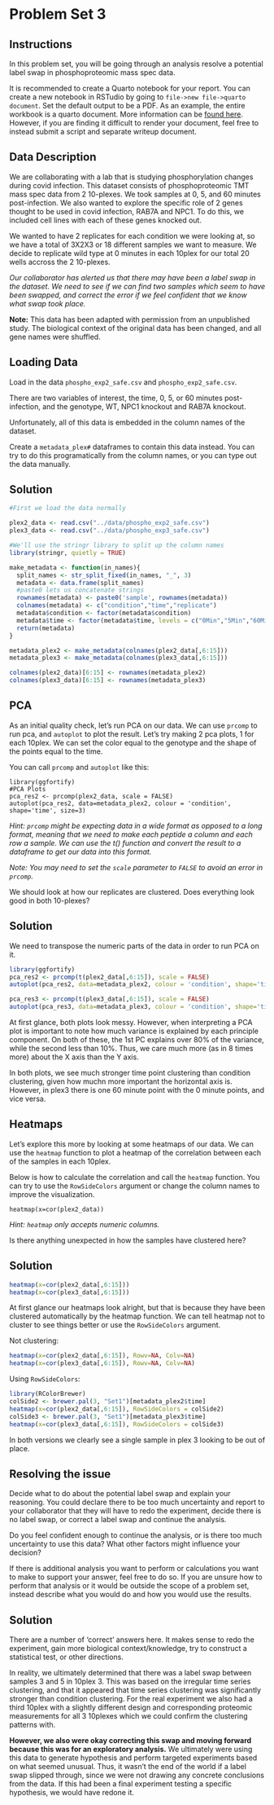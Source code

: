 # Problem Set 3

## Instructions

In this problem set, you will be going through an analysis resolve a potential label swap in phosphoproteomic mass spec data.

It is recommended to create a Quarto notebook for your report. You can create a new notebook in RSTudio by going to `file->new file->quarto document`. Set the default output to be a PDF. As an example, the entire workbook is a quarto document. More information can be [found here](https://quarto.org/docs/get-started/hello/rstudio.html). However, if you are finding it difficult to render your document, feel free to instead submit a script and separate writeup document.

## Data Description

We are collaborating with a lab that is studying phosphorylation changes during covid infection. This dataset consists of phosphoproteomic TMT mass spec data from 2 10-plexes. We took samples at 0, 5, and 60 minutes post-infection. We also wanted to explore the specific role of 2 genes thought to be used in covid infection, RAB7A and NPC1. To do this, we included cell lines with each of these genes knocked out.

We wanted to have 2 replicates for each condition we were looking at, so we have a total of 3X2X3 or 18 different samples we want to measure. We decide to replicate wild type at 0 minutes in each 10plex for our total 20 wells accross the 2 10-plexes.

*Our collaborator has alerted us that there may have been a label swap in the dataset. We need to see if we can find two samples which seem to have been swapped, and correct the error if we feel confident that we know what swap took place.*

**Note:** This data has been adapted with permission from an unpublished study. The biological context of the original data has been changed, and all gene names were shuffled.

## Loading Data

Load in the data `phospho_exp2_safe.csv` and `phospho_exp2_safe.csv`.

There are two variables of interest, the time, 0, 5, or 60 minutes post-infection, and the genotype, WT, NPC1 knockout and RAB7A knockout.

Unfortunately, all of this data is embedded in the column names of the dataset.

Create a `metadata_plex#` dataframes to contain this data instead. You can try to do this programatically from the column names, or you can type out the data manually.

::: {.callout-tip icon="false" collapse="true"}
## Solution

```r
#First we load the data normally

plex2_data <- read.csv("../data/phospho_exp2_safe.csv")
plex3_data <- read.csv("../data/phospho_exp3_safe.csv")

#We'll use the stringr library to split up the column names
library(stringr, quietly = TRUE)

make_metadata <- function(in_names){
  split_names <- str_split_fixed(in_names, "_", 3)
  metadata <- data.frame(split_names)
  #paste0 lets us concatenate strings
  rownames(metadata) <- paste0('sample', rownames(metadata))
  colnames(metadata) <- c("condition","time","replicate")
  metadata$condition <- factor(metadata$condition)
  metadata$time <- factor(metadata$time, levels = c("0Min","5Min","60Min"))
  return(metadata)
}

metadata_plex2 <- make_metadata(colnames(plex2_data[,6:15]))
metadata_plex3 <- make_metadata(colnames(plex3_data[,6:15]))

colnames(plex2_data)[6:15] <- rownames(metadata_plex2)
colnames(plex3_data)[6:15] <- rownames(metadata_plex3)
```
:::

## PCA

As an initial quality check, let's run PCA on our data. We can use `prcomp` to run pca, and `autoplot` to plot the result. Let's try making 2 pca plots, 1 for each 10plex. We can set the color equal to the genotype and the shape of the points equal to the time.

You can call `prcomp` and `autoplot` like this:

    library(ggfortify)
    #PCA Plots
    pca_res2 <- prcomp(plex2_data, scale = FALSE)
    autoplot(pca_res2, data=metadata_plex2, colour = 'condition', shape='time', size=3)

*Hint: `prcomp` might be expecting data in a wide format as opposed to a long format, meaning that we need to make each peptide a column and each row a sample. We can use the t() function and convert the result to a dataframe to get our data into this format.*

*Note: You may need to set the `scale` parameter to `FALSE` to avoid an error in `prcomp`.*

We should look at how our replicates are clustered. Does everything look good in both 10-plexes?

::: {.callout-tip icon="false" collapse="true"}
## Solution

We need to transpose the numeric parts of the data in order to run PCA on it. 

```r
library(ggfortify)
pca_res2 <- prcomp(t(plex2_data[,6:15]), scale = FALSE)
autoplot(pca_res2, data=metadata_plex2, colour = 'condition', shape='time', size=3)

pca_res3 <- prcomp(t(plex3_data[,6:15]), scale = FALSE)
autoplot(pca_res3, data=metadata_plex3, colour = 'condition', shape='time', size=3)
```

At first glance, both plots look messy. However, when interpreting a PCA plot is important to note how much variance is explained by each principle component. On both of these, the 1st PC explains over 80% of the variance, while the second less than 10%. Thus, we care much more (as in 8 times more) about the X axis than the Y axis. 

In both plots, we see much stronger time point clustering than condition clustering, given how muchn more important the horizontal axis is. However, in plex3 there is one 60 minute point with the 0 minute points, and vice versa. 
:::

## Heatmaps

Let's explore this more by looking at some heatmaps of our data. We can use the `heatmap` function to plot a heatmap of the correlation between each of the samples in each 10plex.

Below is how to calculate the correlation and call the `heatmap` function. You can try to use the `RowSideColors` argument or change the column names to improve the visualization.

    heatmap(x=cor(plex2_data))

*Hint: `heatmap` only accepts numeric columns.*

Is there anything unexpected in how the samples have clustered here?

::: {.callout-tip icon="false" collapse="true"}
## Solution

```r
heatmap(x=cor(plex2_data[,6:15]))
heatmap(x=cor(plex3_data[,6:15]))
```

At first glance our heatmaps look alright, but that is because they have been clustered automatically by the heatmap function. We can tell heatmap not to cluster to see things better or use the `RowSideColors` argument.

Not clustering:
```r
heatmap(x=cor(plex2_data[,6:15]), Rowv=NA, Colv=NA)
heatmap(x=cor(plex3_data[,6:15]), Rowv=NA, Colv=NA)
```

Using `RowSideColors`:
```r
library(RColorBrewer)
colSide2 <- brewer.pal(3, "Set1")[metadata_plex2$time]
heatmap(x=cor(plex2_data[,6:15]), RowSideColors = colSide2)
colSide3 <- brewer.pal(3, "Set1")[metadata_plex3$time]
heatmap(x=cor(plex3_data[,6:15]), RowSideColors = colSide3)
```
In both versions we clearly see a single sample in plex 3 looking to be out of place. 

:::
## Resolving the issue

Decide what to do about the potential label swap and explain your reasoning. You could declare there to be too much uncertainty and report to your collaborator that they will have to redo the experiment, decide there is no label swap, or correct a label swap and continue the analysis.

Do you feel confident enough to continue the analysis, or is there too much uncertainty to use this data? What other factors might influence your decision?

If there is additional analysis you want to perform or calculations you want to make to support your answer, feel free to do so. If you are unsure how to perform that analysis or it would be outside the scope of a problem set, instead describe what you would do and how you would use the results.

::: {.callout-tip icon="false" collapse="true"}
## Solution

There are a number of 'correct' answers here.
It makes sense to redo the experiment, gain more biological context/knowledge, try to construct a statistical test, or other directions. 

In reality, we ultimately determined that there was a label swap between samples 3 and 5 in 10plex 3. This was based on the irregular time series clustering, and that it appeared that time series clustering was significantly stronger than condition clustering. For the real experiment we also had a third 10plex with a slightly different design and corresponding proteomic measurements for all 3 10plexes which we could confirm the clustering patterns with. 

**However, we also were okay correcting this swap and moving forward because this was for an exploratory analysis.** We ultimately were using this data to generate hypothesis and perform targeted experiments based on what seemed unusual. Thus, it wasn't the end of the world if a label swap slipped through, since we were not drawing any concrete conclusions from the data. If this had been a final experiment testing a specific hypothesis, we would have redone it. 

:::

